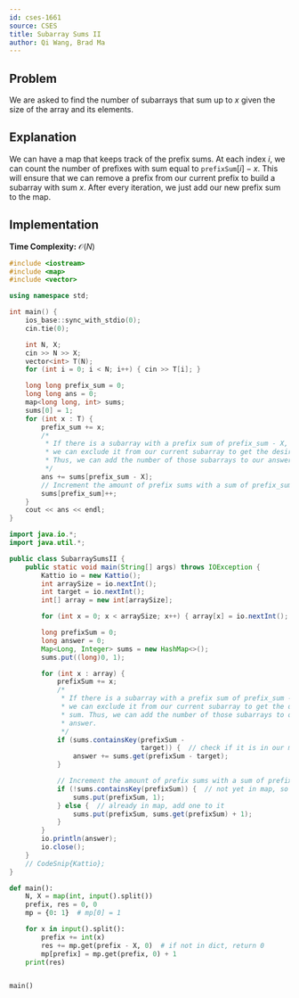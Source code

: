 ```yaml
---
id: cses-1661
source: CSES
title: Subarray Sums II
author: Qi Wang, Brad Ma
---
```


## Problem

We are asked to find the number of subarrays that sum up to $x$ given the size
of the array and its elements.

## Explanation

We can have a map that keeps track of the prefix sums. At each index $i$, we can
count the number of prefixes with sum equal to $\texttt{prefixSum}[i] - x$. This
will ensure that we can remove a prefix from our current prefix to build a
subarray with sum $x$. After every iteration, we just add our new prefix sum to
the map.

## Implementation

**Time Complexity:** $\mathcal{O}(N)$

<LanguageSection>
<CPPSection>

```cpp
#include <iostream>
#include <map>
#include <vector>

using namespace std;

int main() {
	ios_base::sync_with_stdio(0);
	cin.tie(0);

	int N, X;
	cin >> N >> X;
	vector<int> T(N);
	for (int i = 0; i < N; i++) { cin >> T[i]; }

	long long prefix_sum = 0;
	long long ans = 0;
	map<long long, int> sums;
	sums[0] = 1;
	for (int x : T) {
		prefix_sum += x;
		/*
		 * If there is a subarray with a prefix sum of prefix_sum - X,
		 * we can exclude it from our current subarray to get the desired sum.
		 * Thus, we can add the number of those subarrays to our answer.
		 */
		ans += sums[prefix_sum - X];
		// Increment the amount of prefix sums with a sum of prefix_sum
		sums[prefix_sum]++;
	}
	cout << ans << endl;
}
```

</CPPSection>
<JavaSection>

```java
import java.io.*;
import java.util.*;

public class SubarraySumsII {
	public static void main(String[] args) throws IOException {
		Kattio io = new Kattio();
		int arraySize = io.nextInt();
		int target = io.nextInt();
		int[] array = new int[arraySize];

		for (int x = 0; x < arraySize; x++) { array[x] = io.nextInt(); }

		long prefixSum = 0;
		long answer = 0;
		Map<Long, Integer> sums = new HashMap<>();
		sums.put((long)0, 1);

		for (int x : array) {
			prefixSum += x;
			/*
			 * If there is a subarray with a prefix sum of prefix_sum - X,
			 * we can exclude it from our current subarray to get the desired
			 * sum. Thus, we can add the number of those subarrays to our
			 * answer.
			 */
			if (sums.containsKey(prefixSum -
			                     target)) {  // check if it is in our map
				answer += sums.get(prefixSum - target);
			}

			// Increment the amount of prefix sums with a sum of prefix_sum
			if (!sums.containsKey(prefixSum)) {  // not yet in map, so add it
				sums.put(prefixSum, 1);
			} else {  // already in map, add one to it
				sums.put(prefixSum, sums.get(prefixSum) + 1);
			}
		}
		io.println(answer);
		io.close();
	}
	// CodeSnip{Kattio};
}
```

</JavaSection>
<PySection>

```py
def main():
	N, X = map(int, input().split())
	prefix, res = 0, 0
	mp = {0: 1}  # mp[0] = 1

	for x in input().split():
		prefix += int(x)
		res += mp.get(prefix - X, 0)  # if not in dict, return 0
		mp[prefix] = mp.get(prefix, 0) + 1
	print(res)


main()
```

</PySection>
</LanguageSection>

